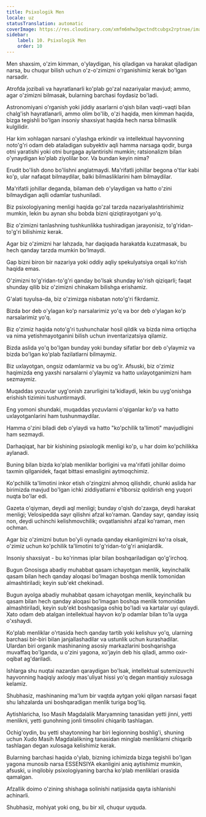 ```yaml
---
title: Psixologik Men
locale: uz
statusTranslation: automatic
coverImage: https://res.cloudinary.com/xmfm6mhw3gwctndtcubgx2rptnae/image/upload/v1741354419/small_cover_la_gran_rebelion_28716e29d2.webp
sidebar:
    label: 10. Psixologik Men
    order: 10
---
```

Men shaxsim, o'zim kimman, o'ylaydigan, his qiladigan va harakat qiladigan narsa, bu chuqur bilish uchun o'z-o'zimizni o'rganishimiz kerak bo'lgan narsadir.

Atrofda jozibali va hayratlanarli ko'plab go'zal nazariyalar mavjud; ammo, agar o'zimizni bilmasak, bularning barchasi foydasiz bo'ladi.

Astronomiyani o'rganish yoki jiddiy asarlarni o'qish bilan vaqti-vaqti bilan chalg'ish hayratlanarli, ammo olim bo'lib, o'zi haqida, men kimman haqida, bizga tegishli bo'lgan insoniy shaxsiyat haqida hech narsa bilmaslik kulgilidir.

Har kim xohlagan narsani o'ylashga erkindir va intellektual hayvonning noto'g'ri odam deb ataladigan subyektiv aqli hamma narsaga qodir, burga otni yaratishi yoki otni burgaga aylantirishi mumkin; ratsionalizm bilan o'ynaydigan ko'plab ziyolilar bor. Va bundan keyin nima?

Erudit bo'lish dono bo'lishni anglatmaydi. Ma'rifatli johillar begona o'tlar kabi ko'p, ular nafaqat bilmaydilar, balki bilmasliklarini ham bilmaydilar.

Ma'rifatli johillar deganda, bilaman deb o'ylaydigan va hatto o'zini bilmaydigan aqlli odamlar tushuniladi.

Biz psixologiyaning menligi haqida go'zal tarzda nazariyalashtirishimiz mumkin, lekin bu aynan shu bobda bizni qiziqtirayotgani yo'q.

Biz o'zimizni tanlashning tushkunlikka tushiradigan jarayonisiz, to'g'ridan-to'g'ri bilishimiz kerak.

Agar biz o'zimizni har lahzada, har daqiqada harakatda kuzatmasak, bu hech qanday tarzda mumkin bo'lmaydi.

Gap bizni biron bir nazariya yoki oddiy aqliy spekulyatsiya orqali ko'rish haqida emas.

O'zimizni to'g'ridan-to'g'ri qanday bo'lsak shunday ko'rish qiziqarli; faqat shunday qilib biz o'zimizni chinakam bilishga erishamiz.

G'alati tuyulsa-da, biz o'zimizga nisbatan noto'g'ri fikrdamiz.

Bizda bor deb o'ylagan ko'p narsalarimiz yo'q va bor deb o'ylagan ko'p narsalarimiz yo'q.

Biz o'zimiz haqida noto'g'ri tushunchalar hosil qildik va bizda nima ortiqcha va nima yetishmayotganini bilish uchun inventarizatsiya qilamiz.

Bizda aslida yo'q bo'lgan bunday yoki bunday sifatlar bor deb o'ylaymiz va bizda bo'lgan ko'plab fazilatlarni bilmaymiz.

Biz uxlayotgan, ongsiz odamlarmiz va bu og'ir. Afsuski, biz o'zimiz haqimizda eng yaxshi narsalarni o'ylaymiz va hatto uxlayotganimizni ham sezmaymiz.

Muqaddas yozuvlar uyg'onish zarurligini ta'kidlaydi, lekin bu uyg'onishga erishish tizimini tushuntirmaydi.

Eng yomoni shundaki, muqaddas yozuvlarni o'qiganlar ko'p va hatto uxlayotganlarini ham tushunmaydilar.

Hamma o'zini biladi deb o'ylaydi va hatto "ko'pchilik ta'limoti" mavjudligini ham sezmaydi.

Darhaqiqat, har bir kishining psixologik menligi ko'p, u har doim ko'pchilikka aylanadi.

Buning bilan bizda ko'plab menliklar borligini va ma'rifatli johillar doimo taxmin qilganidek, faqat bittasi emasligini aytmoqchimiz.

Ko'pchilik ta'limotini inkor etish o'zingizni ahmoq qilishdir, chunki aslida har birimizda mavjud bo'lgan ichki ziddiyatlarni e'tiborsiz qoldirish eng yuqori nuqta bo'lar edi.

Gazeta o'qiyman, deydi aql menligi; bunday o'qish do'zaxga, deydi harakat menligi; Velosipedda sayr qilishni afzal ko'raman. Qanday sayr, qanday issiq non, deydi uchinchi kelishmovchilik; ovqatlanishni afzal ko'raman, men ochman.

Agar biz o'zimizni butun bo'yli oynada qanday ekanligimizni ko'ra olsak, o'zimiz uchun ko'pchilik ta'limotini to'g'ridan-to'g'ri aniqlardik.

Insoniy shaxsiyat - bu ko'rinmas iplar bilan boshqariladigan qo'g'irchoq.

Bugun Gnosisga abadiy muhabbat qasam ichayotgan menlik, keyinchalik qasam bilan hech qanday aloqasi bo'lmagan boshqa menlik tomonidan almashtiriladi; keyin sub'ekt chekinadi.

Bugun ayolga abadiy muhabbat qasam ichayotgan menlik, keyinchalik bu qasam bilan hech qanday aloqasi bo'lmagan boshqa menlik tomonidan almashtiriladi, keyin sub'ekt boshqasiga oshiq bo'ladi va kartalar uyi qulaydi. Xato odam deb atalgan intellektual hayvon ko'p odamlar bilan to'la uyga o'xshaydi.

Ko'plab menliklar o'rtasida hech qanday tartib yoki kelishuv yo'q, ularning barchasi bir-biri bilan janjallashadilar va ustunlik uchun kurashadilar. Ulardan biri organik mashinaning asosiy markazlarini boshqarishga muvaffaq bo'lganda, u o'zini yagona, xo'jayin deb his qiladi, ammo oxir-oqibat ag'dariladi.

Ishlarga shu nuqtai nazardan qaraydigan bo'lsak, intellektual sutemizuvchi hayvonning haqiqiy axloqiy mas'uliyat hissi yo'q degan mantiqiy xulosaga kelamiz.

Shubhasiz, mashinaning ma'lum bir vaqtda aytgan yoki qilgan narsasi faqat shu lahzalarda uni boshqaradigan menlik turiga bog'liq.

Aytishlaricha, Iso Masih Magdalalik Maryamning tanasidan yetti jinni, yetti menlikni, yetti gunohning jonli timsolini chiqarib tashlagan.

Ochig'oydin, bu yetti shaytonning har biri legionning boshlig'i, shuning uchun Xudo Masih Magdalalikning tanasidan minglab menliklarni chiqarib tashlagan degan xulosaga kelishimiz kerak.

Bularning barchasi haqida o'ylab, bizning ichimizda bizga tegishli bo'lgan yagona munosib narsa ESSENSIYA ekanligini aniq aytishimiz mumkin, afsuski, u inqilobiy psixologiyaning barcha ko'plab menliklari orasida qamalgan.

Afzallik doimo o'zining shishaga solinishi natijasida qayta ishlanishi achinarli.

Shubhasiz, mohiyat yoki ong, bu bir xil, chuqur uyquda.

